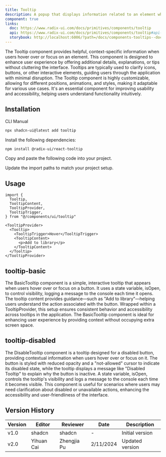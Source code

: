 ```yaml
---
title: Tooltip
description: A popup that displays information related to an element when the element receives keyboard focus or the mouse hovers over it.
component: true
links:
  doc: https://www.radix-ui.com/docs/primitives/components/tooltip
  api: https://www.radix-ui.com/docs/primitives/components/tooltip#api-reference
  storybook: http://localhost:6006/?path=/docs/components-tooltips--docs
---
```


The Tooltip component provides helpful, context-specific information when users hover over or focus on an element. This component is designed to enhance user experience by offering additional details, explanations, or tips without cluttering the interface. Tooltips are typically used to clarify icons, buttons, or other interactive elements, guiding users through the application with minimal disruption. The Tooltip component is highly customizable, allowing for different positions, animations, and styles, making it adaptable for various use cases. It's an essential component for improving usability and accessibility, helping users understand functionality intuitively.

<ComponentPreview name="tooltip-demo" description="A tooltip component." />

## Installation

<Tabs defaultValue="cli">

<TabsList>
  <TabsTrigger value="cli">CLI</TabsTrigger>
  <TabsTrigger value="manual">Manual</TabsTrigger>
</TabsList>
<TabsContent value="cli">

```bash
npx shadcn-ui@latest add tooltip
```

</TabsContent>

<TabsContent value="manual">

<Steps>

<Step>Install the following dependencies:</Step>

```bash
npm install @radix-ui/react-tooltip
```

<Step>Copy and paste the following code into your project.</Step>

<ComponentSource name="tooltip" />

<Step>Update the import paths to match your project setup.</Step>

</Steps>

</TabsContent>

</Tabs>

## Usage

```tsx
import {
  Tooltip,
  TooltipContent,
  TooltipProvider,
  TooltipTrigger,
} from "@/components/ui/tooltip"
```

```tsx
<TooltipProvider>
  <Tooltip>
    <TooltipTrigger>Hover</TooltipTrigger>
    <TooltipContent>
      <p>Add to library</p>
    </TooltipContent>
  </Tooltip>
</TooltipProvider>
```

## tooltip-basic

The BasicTooltip component is a simple, interactive tooltip that appears when users hover over or focus on a button. It uses a state variable, isOpen, to control visibility, logging a message to the console each time it opens. The tooltip content provides guidance—such as "Add to library"—helping users understand the action associated with the button. Wrapped within a TooltipProvider, this setup ensures consistent behavior and accessibility across tooltips in the application. The BasicTooltip component is ideal for enhancing user experience by providing context without occupying extra screen space.

<ComponentPreview name="tooltip-basic" description="A tooltip component." />

## tooltip-disabled

The DisableTooltip component is a tooltip designed for a disabled button, providing contextual information when users hover over or focus on it. The button is styled with reduced opacity and a "not-allowed" cursor to indicate its disabled state, while the tooltip displays a message like "Disabled Tooltip" to explain why the button is inactive. A state variable, isOpen, controls the tooltip's visibility and logs a message to the console each time it becomes visible. This component is useful for scenarios where users may need clarification about disabled or unavailable actions, enhancing the accessibility and user-friendliness of the interface.

<ComponentPreview name="tooltip-disabled" description="A tooltip component." />

## Version History

| Version | Editor     | Reviewer    | Date      | Description     |
| ------- | ---------- | ----------- | --------- | --------------- |
| v1.0    | shadcn     | shadcn      | -         | Initial version |
| v2.0    | Yihuan Cai | Zhengjia Pu | 2/11/2024 | Updated version |
